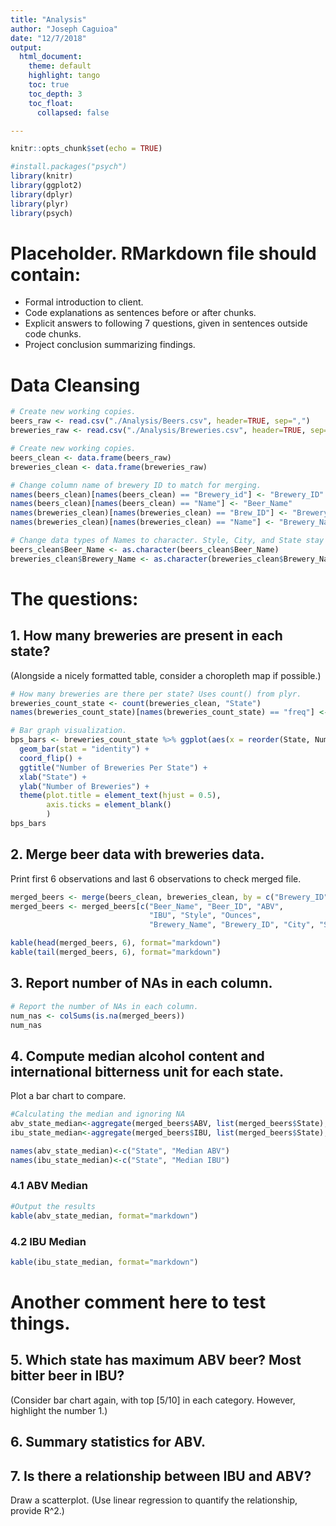 ```yaml
---
title: "Analysis"
author: "Joseph Caguioa"
date: "12/7/2018"
output: 
  html_document:
    theme: default
    highlight: tango
    toc: true
    toc_depth: 3
    toc_float:
      collapsed: false

---
```


```r
knitr::opts_chunk$set(echo = TRUE)

#install.packages("psych")
library(knitr)
library(ggplot2)
library(dplyr)
library(plyr)
library(psych)

```

# Placeholder. RMarkdown file should contain:
* Formal introduction to client.
* Code explanations as sentences before or after chunks.
* Explicit answers to following 7 questions, given in sentences outside code chunks.
* Project conclusion summarizing findings.

# Data Cleansing

``` r

# Create new working copies.
beers_raw <- read.csv("./Analysis/Beers.csv", header=TRUE, sep=",")
breweries_raw <- read.csv("./Analysis/Breweries.csv", header=TRUE, sep=",")

# Create new working copies.
beers_clean <- data.frame(beers_raw)
breweries_clean <- data.frame(breweries_raw)

# Change column name of brewery ID to match for merging.
names(beers_clean)[names(beers_clean) == "Brewery_id"] <- "Brewery_ID"
names(beers_clean)[names(beers_clean) == "Name"] <- "Beer_Name"
names(breweries_clean)[names(breweries_clean) == "Brew_ID"] <- "Brewery_ID"
names(breweries_clean)[names(breweries_clean) == "Name"] <- "Brewery_Name"

# Change data types of Names to character. Style, City, and State stay factors.
beers_clean$Beer_Name <- as.character(beers_clean$Beer_Name)
breweries_clean$Brewery_Name <- as.character(breweries_clean$Brewery_Name)

```

# The questions:
## 1. How many breweries are present in each state? 
(Alongside a nicely formatted table, consider a choropleth map if possible.)

``` r

# How many breweries are there per state? Uses count() from plyr.
breweries_count_state <- count(breweries_clean, "State")
names(breweries_count_state)[names(breweries_count_state) == "freq"] <- c("Num_Breweries")

# Bar graph visualization.
bps_bars <- breweries_count_state %>% ggplot(aes(x = reorder(State, Num_Breweries), y = Num_Breweries)) +
  geom_bar(stat = "identity") +
  coord_flip() +
  ggtitle("Number of Breweries Per State") +
  xlab("State") +
  ylab("Number of Breweries") +
  theme(plot.title = element_text(hjust = 0.5),
        axis.ticks = element_blank()
        )
bps_bars

```

## 2. Merge beer data with breweries data. 
Print first 6 observations and last 6 observations to check merged file.

```r

merged_beers <- merge(beers_clean, breweries_clean, by = c("Brewery_ID", "Brewery_ID"), all = TRUE)
merged_beers <- merged_beers[c("Beer_Name", "Beer_ID", "ABV", 
                               "IBU", "Style", "Ounces",
                               "Brewery_Name", "Brewery_ID", "City", "State")]

kable(head(merged_beers, 6), format="markdown")
kable(tail(merged_beers, 6), format="markdown")

```

## 3. Report number of NAs in each column.

```r

# Report the number of NAs in each column.
num_nas <- colSums(is.na(merged_beers))
num_nas

```

## 4. Compute median alcohol content and international bitterness unit for each state. 
Plot a bar chart to compare.

```r
#Calculating the median and ignoring NA
abv_state_median<-aggregate(merged_beers$ABV, list(merged_beers$State), median, na.rm=TRUE)
ibu_state_median<-aggregate(merged_beers$IBU, list(merged_beers$State), median, na.rm=TRUE)

names(abv_state_median)<-c("State", "Median ABV")
names(ibu_state_median)<-c("State", "Median IBU")
```
### 4.1 ABV Median
``` r
#Output the results
kable(abv_state_median, format="markdown")
```
### 4.2 IBU Median
``` r
kable(ibu_state_median, format="markdown")
```


# Another comment here to test things.

## 5. Which state has maximum ABV beer? Most bitter beer in IBU? 
(Consider bar chart again, with top [5/10] in each category. However, highlight the number 1.)

## 6. Summary statistics for ABV.

## 7. Is there a relationship between IBU and ABV? 
Draw a scatterplot. (Use linear regression to quantify the relationship, provide R^2.)